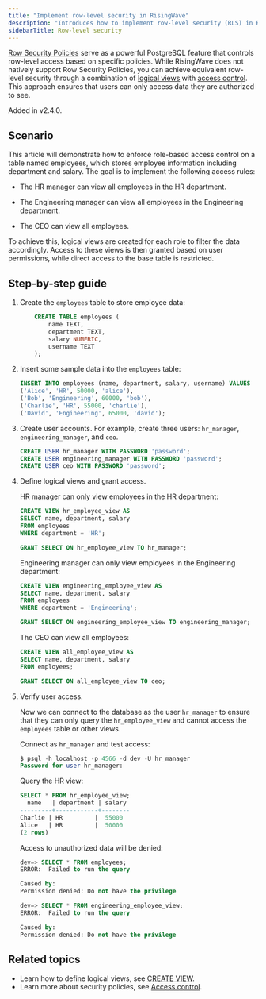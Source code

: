 ```yaml
---
title: "Implement row-level security in RisingWave"
description: "Introduces how to implement row-level security (RLS) in RisingWave by using logical views and access control."
sidebarTitle: Row-level security
---
```


[Row Security Policies](https://www.postgresql.org/docs/current/ddl-rowsecurity.html) serve as a powerful PostgreSQL feature that controls row-level access based on specific policies. While RisingWave does not natively support Row Security Policies, you can achieve equivalent row-level security through a combination of [logical views](/sql/commands/sql-create-view) with [access control](/operate/access-control). This approach ensures that users can only access data they are authorized to see.

<Note>
Added in v2.4.0.
</Note>

## Scenario

This article will demonstrate how to enforce role-based access control on a table named employees, which stores employee information including department and salary. The goal is to implement the following access rules:

- The HR manager can view all employees in the HR department.

- The Engineering manager can view all employees in the Engineering department.

- The CEO can view all employees.

To achieve this, logical views are created for each role to filter the data accordingly. Access to these views is then granted based on user permissions, while direct access to the base table is restricted.

## Step-by-step guide

1. Create the `employees` table to store employee data:

    ```sql
        CREATE TABLE employees (
            name TEXT,
            department TEXT,
            salary NUMERIC,
            username TEXT
        );
    ```

2. Insert some sample data into the `employees` table:

    ```sql
    INSERT INTO employees (name, department, salary, username) VALUES
    ('Alice', 'HR', 50000, 'alice'),
    ('Bob', 'Engineering', 60000, 'bob'),
    ('Charlie', 'HR', 55000, 'charlie'),
    ('David', 'Engineering', 65000, 'david');
    ```

3. Create user accounts. For example, create three users: `hr_manager`, `engineering_manager`, and `ceo`.

    ```sql
    CREATE USER hr_manager WITH PASSWORD 'password';
    CREATE USER engineering_manager WITH PASSWORD 'password';
    CREATE USER ceo WITH PASSWORD 'password';
    ```

4. Define logical views and grant access.

    HR manager can only view employees in the HR department:

    ```sql View for HR manager
    CREATE VIEW hr_employee_view AS
    SELECT name, department, salary
    FROM employees
    WHERE department = 'HR';

    GRANT SELECT ON hr_employee_view TO hr_manager;
    ```

    Engineering manager can only view employees in the Engineering department:

    ```sql View for engineering manager
    CREATE VIEW engineering_employee_view AS
    SELECT name, department, salary
    FROM employees
    WHERE department = 'Engineering';

    GRANT SELECT ON engineering_employee_view TO engineering_manager;
    ```

    The CEO can view all employees:

    ```sql View for CEO
    CREATE VIEW all_employee_view AS
    SELECT name, department, salary
    FROM employees;

    GRANT SELECT ON all_employee_view TO ceo;
    ```

5. Verify user access.

    Now we can connect to the database as the user `hr_manager` to ensure that they can only query the `hr_employee_view` and cannot access the `employees` table or other views.

    Connect as `hr_manager` and test access:
    
    ```sql
    $ psql -h localhost -p 4566 -d dev -U hr_manager
    Password for user hr_manager:
    ```

    Query the HR view:

    ```sql
    SELECT * FROM hr_employee_view;
      name   | department | salary
    ---------+------------+--------
    Charlie | HR         |  55000
    Alice   | HR         |  50000
    (2 rows)
    ```

    Access to unauthorized data will be denied:

    ```sql
    dev=> SELECT * FROM employees;
    ERROR:  Failed to run the query

    Caused by:
    Permission denied: Do not have the privilege

    dev=> SELECT * FROM engineering_employee_view;
    ERROR:  Failed to run the query

    Caused by:
    Permission denied: Do not have the privilege
    ```

## Related topics

- Learn how to define logical views, see [CREATE VIEW](/sql/commands/sql-create-view).
- Learn more about security policies, see [Access control](/operate/access-control).